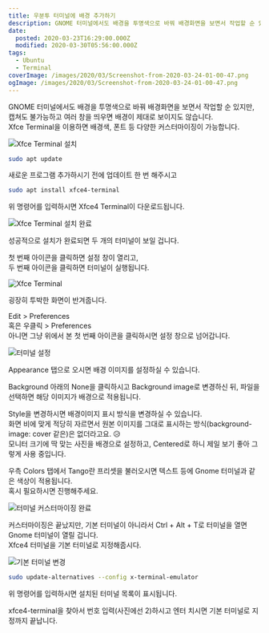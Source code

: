 ```yaml
---
title: 우분투 터미널에 배경 추가하기
description: GNOME 터미널에서도 배경을 투명색으로 바꿔 배경화면을 보면서 작업할 순 있지만, 캡쳐도 불가능하고 여러 창을 띄우면 배경이 제대로 보이지도 않습니다.Xfce Terminal을 이용하면 배경색, 폰트 등 다양한 커스터마이징이 가능합니다. 새로운 프로그램 추가하시기 전에 업데이트 한 번 해주시고 위 명령어를 입력하시면 Xfce4 Terminal이 다운로드됩니다. 성공적으로 설치가 완료되면 두 개의 터미널이 보일 겁니다. 첫 번째 아이콘을 클릭하면 설정 창이
date:
  posted: 2020-03-23T16:29:00.000Z
  modified: 2020-03-30T05:56:00.000Z
tags:
  - Ubuntu
  - Terminal
coverImage: /images/2020/03/Screenshot-from-2020-03-24-01-00-47.png
ogImage: /images/2020/03/Screenshot-from-2020-03-24-01-00-47.png
---
```


GNOME 터미널에서도 배경을 투명색으로 바꿔 배경화면을 보면서 작업할 순 있지만, 캡쳐도 불가능하고 여러 창을 띄우면 배경이 제대로 보이지도 않습니다.  
Xfce Terminal을 이용하면 배경색, 폰트 등 다양한 커스터마이징이 가능합니다.

![Xfce Terminal 설치](/images/2020/03/Screenshot-from-2020-03-24-00-49-45.png)

```bash
sudo apt update
```

새로운 프로그램 추가하시기 전에 업데이트 한 번 해주시고

```bash
sudo apt install xfce4-terminal
```

위 명령어를 입력하시면 Xfce4 Terminal이 다운로드됩니다.

![Xfce Terminal 설치 완료](/images/2020/03/Screenshot-from-2020-03-24-00-50-29.png)

성공적으로 설치가 완료되면 두 개의 터미널이 보일 겁니다.

첫 번째 아이콘을 클릭하면 설정 창이 열리고,  
두 번째 아이콘을 클릭하면 터미널이 실행됩니다.

![Xfce Terminal](/images/2020/03/Screenshot-from-2020-03-24-00-52-57.png)

굉장히 투박한 화면이 반겨줍니다.

Edit > Preferences  
혹은 우클릭 > Preferences  
아니면 그냥 위에서 본 첫 번째 아이콘을 클릭하시면 설정 창으로 넘어갑니다.

![터미널 설정](/images/2020/03/Screenshot-from-2020-03-24-00-56-22.png)

Appearance 탭으로 오시면 배경 이미지를 설정하실 수 있습니다.

Background 아래의 None을 클릭하시고 Background image로 변경하신 뒤, 파일을 선택하면 해당 이미지가 배경으로 적용됩니다.

Style을 변경하시면 배경이미지 표시 방식을 변경하실 수 있습니다.  
화면 비에 맞게 적당히 자르면서 원본 이미지를 그대로 표시하는 방식(background-image: cover 같은)은 없더라고요. 😥  
모니터 크기에 딱 맞는 사진을 배경으로 설정하고, Centered로 하니 제일 보기 좋아 그렇게 사용 중입니다.

우측 Colors 탭에서 Tango란 프리셋을 불러오시면 텍스트 등에 Gnome 터미널과 같은 색상이 적용됩니다.  
혹시 필요하시면 진행해주세요.

![터미널 커스터마이징 완료](/images/2020/03/Screenshot-from-2020-03-24-01-00-47.png)

커스터마이징은 끝났지만, 기본 터미널이 아니라서 Ctrl + Alt + T로 터미널을 열면 Gnome 터미널이 열릴 겁니다.  
Xfce4 터미널을 기본 터미널로 지정해줍시다.

![기본 터미널 변경](/images/2020/03/Screenshot-from-2020-03-24-01-01-22.png)

```bash
sudo update-alternatives --config x-terminal-emulator
```

위 명령어를 입력하시면 설치된 터미널 목록이 표시됩니다.

xfce4-terminal을 찾아서 번호 입력(사진에선 2)하시고 엔터 치시면 기본 터미널로 지정까지 끝납니다.